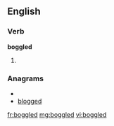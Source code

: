==English==

===Verb===
'''boggled'''

# {{past of|[[boggle]]}}

===Anagrams===
* {{alphagram|bdegglo}}
* [[blogged#English|blogged]]

[[fr:boggled]]
[[mg:boggled]]
[[vi:boggled]]